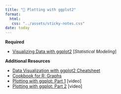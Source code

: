 ```yaml
---
title: "📖 Plotting with ggplot2"
format:
  html:
   css: "../assets/sticky-notes.css"
date: today
---
```


**Required**

- [Visualizing Data with ggplot2](https://zief0002.github.io/modeling/01-05-visualizing-with-ggplot2.html) [*Statistical Modeling*]


**Additional Resources**

- [Data Visualization with ggplot2 Cheatsheet](https://www.rstudio.com/resources/cheatsheets/)
- [Cookbook for R: Graphs](http://www.cookbook-r.com/Graphs/)
- [Plotting with ggplot: Part 1](https://www.youtube.com/watch?v=HeqHMM4ziXA) [video]
- [Plotting with ggplot: Part 2](https://www.youtube.com/watch?v=n8kYa9vu1l8) [video]